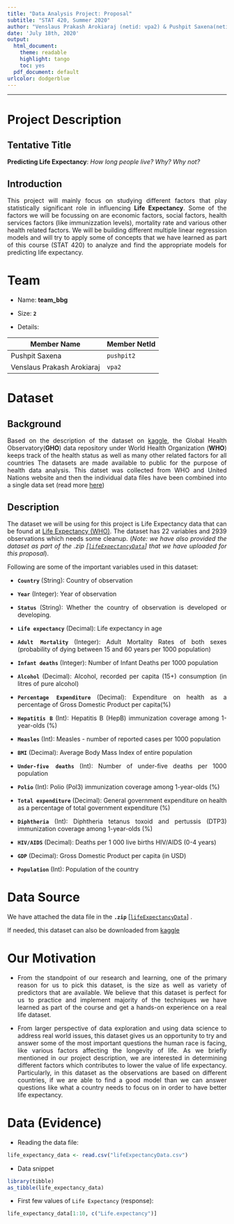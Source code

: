 ```yaml
---
title: "Data Analysis Project: Proposal"
subtitle: "STAT 420, Summer 2020"
author: "Venslaus Prakash Arokiaraj (netid: vpa2) & Pushpit Saxena(netid: pushpit2)"
date: 'July 18th, 2020'
output:
  html_document: 
    theme: readable
    highlight: tango
    toc: yes
  pdf_document: default
urlcolor: dodgerblue
---
```


<style>
body {
text-align: justify}
</style>

***

# Project Description

## Tentative Title

**Predicting Life Expectancy**: *How long people live? Why? Why not?*

## Introduction

This project will mainly focus on studying different factors that play statistically significant role in influencing **Life Expectancy**. Some of the factors we will be focussing on are economic factors, social factors, health services factors (like immunizzation levels), mortality rate and various other health related factors. We will be building different multiple linear regression models and will try to apply some of concepts that we have learned as part of this course (STAT 420) to analyze and find the appropriate models for predicting life expectancy. 
 
# Team

- Name: **team_bbg**

- Size: **`2`**

- Details:

| Member Name                | Member NetId |
|----------------------------|--------------| 
| Pushpit Saxena             | `pushpit2`   |
| Venslaus Prakash Arokiaraj | `vpa2`       |


# Dataset

## Background

Based on the description of the dataset on [kaggle](https://www.kaggle.com/kumarajarshi/life-expectancy-who), the Global Health Observatory(**GHO**) data repository under World Health Organization (**WHO**) keeps track of the health status as well as many other related factors for all countries The datasets are made available to public for the purpose of health data analysis. This datset was collected from WHO and United Nations website and then the individual data files have been combined into a single data set (read more [here](https://www.kaggle.com/kumarajarshi/life-expectancy-who#Description))

## Description

The dataset we will be using for this project is Life Expectancy data that can be found at [Life Expectancy (WHO)](https://www.kaggle.com/kumarajarshi/life-expectancy-who?select=Life+Expectancy+Data.csv). The dataset has 22 variables and  2939 observations which needs some cleanup. (*Note: we have also provided the dataset as part of the .zip [[`lifeExpectancyData`](lifeExpectancyData.csv)] that we have uploaded for this proposal*).

Following are some of the important variables used in this dataset:

- **`Country`** (String): Country of observation

- **`Year`** (Integer): Year of observation

- **`Status`** (String): Whether the country of observation is developed or developing.

- **`Life expectancy`** (Decimal): Life expectancy in age

- **`Adult Mortality`** (Integer): Adult Mortality Rates of both sexes (probability of dying between 15 and 60 years per 1000 population) 

- **`Infant deaths`** (Integer): Number of Infant Deaths per 1000 population

- **`Alcohol`** (Decimal): Alcohol, recorded per capita (15+) consumption (in litres of pure alcohol) 

- **`Percentage Expenditure`** (Decimal): Expenditure on health as a percentage of Gross Domestic Product per capita(%)

- **`Hepatitis B`** (Int): Hepatitis B (HepB) immunization coverage among 1-year-olds (%) 

- **`Measles`** (Int): Measles - number of reported cases per 1000 population 

- **`BMI`** (Decimal): Average Body Mass Index of entire population

- **`Under-five deaths`** (Int): Number of under-five deaths per 1000 population

- **`Polio`** (Int): Polio (Pol3) immunization coverage among 1-year-olds (%)

- **`Total expenditure`** (Decimal): General government expenditure on health as a percentage of total government expenditure (%)

- **`Diphtheria`** (Int): Diphtheria tetanus toxoid and pertussis (DTP3) immunization coverage among 1-year-olds (%)

- **`HIV/AIDS`** (Decimal): Deaths per 1 000 live births HIV/AIDS (0-4 years)

- **`GDP`** (Decimal): Gross Domestic Product per capita (in USD)

- **`Population`** (Int): Population of the country

# Data Source

We have attached the data file in the **`.zip`** [[`lifeExpectancyData`](lifeExpectancyData.csv)] .

If needed, this dataset can also be downloaded from [kaggle](https://www.kaggle.com/kumarajarshi/life-expectancy-who)

# Our Motivation

- From the standpoint of our research and learning, one of the primary reason for us to pick this dataset, is the size as well as variety of predictors that are available. We believe that this dataset is perfect for us to practice and implement majority of the techniques we have learned as part of the course and get a hands-on experience on a real life dataset.

- From larger perspective of data exploration and using data science to address real world issues, this dataset gives us an opportunity to try and answer some of the most important questions the human race is facing, like various factors affecting the longevity of life. As we briefly mentioned in our project description, we are interested in determining different factors which contributes to lower the value of life expectancy. Particularly, in this dataset as the observations are based on different countries, if we are able to find a good model than we can answer questions like what a country needs to focus on in order to have better life expectancy.

# Data (Evidence)

- Reading the data file:

```r
life_expectancy_data <- read.csv("lifeExpectancyData.csv")
```

- Data snippet

```r
library(tibble)
as_tibble(life_expectancy_data)
```

- First few values of `Life Expectancy` (response):

```r
life_expectancy_data[1:10, c("Life.expectancy")]
```

